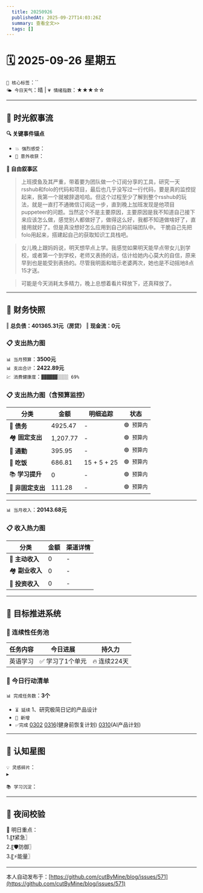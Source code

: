 ```yaml
---
  title: 20250926
  publishedAt: 2025-09-27T14:03:26Z
  summary: 查看全文>>
  tags: []
---
```


# 🗓️ 2025-09-26 星期五  
`🔑 核心标签`：``  
`🌤️ 今日天气`：晴 | `💗 情绪指数`：★★★☆☆   

---


## 🌊 **时光叙事流**
**🔍 关键事件锚点**  
- `💥 强烈感受`：         
- `🎉 意外收获`：           

**📖 自由叙事区**  
> 上班摸鱼及其严重，带着要为团队做一个订阅分享的工具，研究一天rsshub和folo的代码和项目，最后也几乎没写过一行代码，要是真的监控捉起来，我第一个就被辞退哈哈。但这个过程至少了解到整个rsshub的玩法，就是一直打不通微信订阅这一步，直到晚上加班发现是他项目puppeteer的问题。当然这个不是主要原因，主要原因是我不知道自己接下来应该怎么做，感觉别人都做好了，做得这么好，我都不知道做啥好了，直接用就好了。但是真没想好怎么应用到自己的前端团队中。
> 干脆自己先把folo用起来，搭建起自己的获取知识工具栈吧。

> 女儿晚上跟妈妈说，明天想早点上学。我感觉如果明天能早点带女儿到学校，或者第一个到学校，老师又表扬的话，估计给她内心莫大的自信，原来早到也是能受到表扬的。尽管我明面和暗示老婆两次，她也是不动摇地8点15才送。

> 可能是今天消耗太多精力，晚上总想着看片释放下，还真释放了。

---

## 💸 **财务快照**
‖ **总负债：401365.31元（房贷）**
‖ **现金流：0元**

### 📋 支出热力图

`📊 当月预算`：**3500元**  
`📊 支出合计`：**2422.89元**  
`💹 消费健康度`：`▓▓▓▓▓▓░░░░ 69%`  
### 📋 支出热力图（含预算监控）
| 分类         | 金额    | 明细追踪                  | 状态           |
|--------------|---------|---------------------------|----------------|
| 🏦 **债务**    | 4925.47   |  -  | `🟢 预算内`   |
| 🏘️ **固定支出** | 1,207.77     |  -  | `🟢 预算内`     |
| 🚌 **通勤**     | 395.95   |  -  | `🟢 预算内`     |
| 🍜 **吃饭**     | 686.81  |  15 + 5 + 25  | `🟢 预算内`   |
| 📚 **学习提升** | 0      | -     | `🟢 预算内`     |
| 🎲 **非固定支出** | 111.28   |  -  | `🟢 预算内`  |
---

`📊 当月收入`：**20143.68元**  

### 📋 收入热力图
| 分类         | 金额    | 渠道详情             |
|--------------|---------|-------------------------|
| 🏦 **主动收入**  | 0                | -        |
| 🏘️ **副业收入**  | 0                | -        |
| 🚌 **投资收入**  | 0                | -        |



---

## 🎯 **目标推进系统**

### 🔄 连续性任务池
| 任务内容                | 今日进展          | 持久力     |
|-------------------------|-------------------|------------|
| 英语学习         | ✅ 学习了1个单元 | 🔥 连续224天  |




### 📌 今日行动清单

`📊 完成任务数`：**3个**  
- `⏳ 延续` 1、研究极简日记的产品设计             
- `🚩 新增`   
- `✅完成` [0302](note://WEB9685e40ae7a6464db1196641a1ffd0ee)   [0316](note://WEBc1fcc89ec3e741538b703e8017b38c9f)(健身前恢复计划)  [0310](note://WEBfc89f9187c014fbe9fab88e2d09b4bde)(AI产品计划)


---

## 🌌 **认知星图**
`💡 灵感碎片`：  
▸ 


`📚 学习沉淀`：  
>    

---

## 🌃 夜间校验

🚀 明日重点：  
1.〖❗紧急〗  
2.〖🛡️防御〗  
3.〖⚡能量〗

---
本人自动发布于：[https://github.com/cutByMine/blog/issues/571](https://github.com/cutByMine/blog/issues/571)
